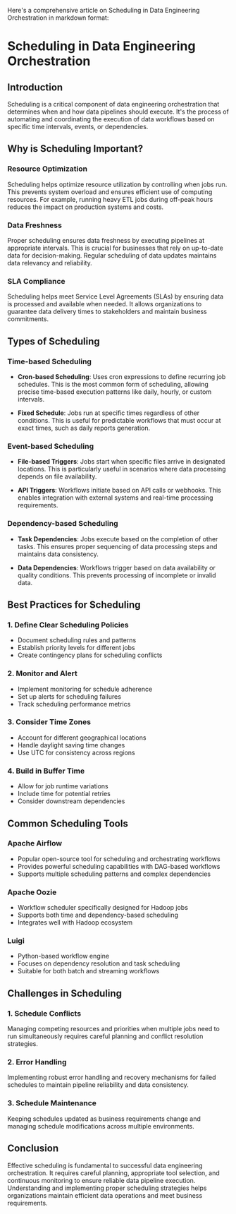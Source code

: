 Here's a comprehensive article on Scheduling in Data Engineering Orchestration in markdown format:

# Scheduling in Data Engineering Orchestration

## Introduction
Scheduling is a critical component of data engineering orchestration that determines when and how data pipelines should execute. It's the process of automating and coordinating the execution of data workflows based on specific time intervals, events, or dependencies.

## Why is Scheduling Important?

### Resource Optimization
Scheduling helps optimize resource utilization by controlling when jobs run. This prevents system overload and ensures efficient use of computing resources. For example, running heavy ETL jobs during off-peak hours reduces the impact on production systems and costs.

### Data Freshness
Proper scheduling ensures data freshness by executing pipelines at appropriate intervals. This is crucial for businesses that rely on up-to-date data for decision-making. Regular scheduling of data updates maintains data relevancy and reliability.

### SLA Compliance
Scheduling helps meet Service Level Agreements (SLAs) by ensuring data is processed and available when needed. It allows organizations to guarantee data delivery times to stakeholders and maintain business commitments.

## Types of Scheduling

### Time-based Scheduling
* **Cron-based Scheduling**: Uses cron expressions to define recurring job schedules. This is the most common form of scheduling, allowing precise time-based execution patterns like daily, hourly, or custom intervals.

* **Fixed Schedule**: Jobs run at specific times regardless of other conditions. This is useful for predictable workflows that must occur at exact times, such as daily reports generation.

### Event-based Scheduling
* **File-based Triggers**: Jobs start when specific files arrive in designated locations. This is particularly useful in scenarios where data processing depends on file availability.

* **API Triggers**: Workflows initiate based on API calls or webhooks. This enables integration with external systems and real-time processing requirements.

### Dependency-based Scheduling
* **Task Dependencies**: Jobs execute based on the completion of other tasks. This ensures proper sequencing of data processing steps and maintains data consistency.

* **Data Dependencies**: Workflows trigger based on data availability or quality conditions. This prevents processing of incomplete or invalid data.

## Best Practices for Scheduling

### 1. Define Clear Scheduling Policies
* Document scheduling rules and patterns
* Establish priority levels for different jobs
* Create contingency plans for scheduling conflicts

### 2. Monitor and Alert
* Implement monitoring for schedule adherence
* Set up alerts for scheduling failures
* Track scheduling performance metrics

### 3. Consider Time Zones
* Account for different geographical locations
* Handle daylight saving time changes
* Use UTC for consistency across regions

### 4. Build in Buffer Time
* Allow for job runtime variations
* Include time for potential retries
* Consider downstream dependencies

## Common Scheduling Tools

### Apache Airflow
* Popular open-source tool for scheduling and orchestrating workflows
* Provides powerful scheduling capabilities with DAG-based workflows
* Supports multiple scheduling patterns and complex dependencies

### Apache Oozie
* Workflow scheduler specifically designed for Hadoop jobs
* Supports both time and dependency-based scheduling
* Integrates well with Hadoop ecosystem

### Luigi
* Python-based workflow engine
* Focuses on dependency resolution and task scheduling
* Suitable for both batch and streaming workflows

## Challenges in Scheduling

### 1. Schedule Conflicts
Managing competing resources and priorities when multiple jobs need to run simultaneously requires careful planning and conflict resolution strategies.

### 2. Error Handling
Implementing robust error handling and recovery mechanisms for failed schedules to maintain pipeline reliability and data consistency.

### 3. Schedule Maintenance
Keeping schedules updated as business requirements change and managing schedule modifications across multiple environments.

## Conclusion
Effective scheduling is fundamental to successful data engineering orchestration. It requires careful planning, appropriate tool selection, and continuous monitoring to ensure reliable data pipeline execution. Understanding and implementing proper scheduling strategies helps organizations maintain efficient data operations and meet business requirements.